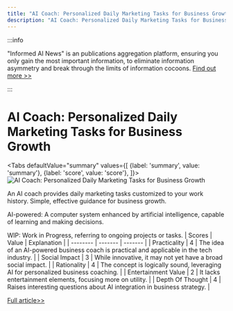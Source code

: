 ```yaml
---
title: "AI Coach: Personalized Daily Marketing Tasks for Business Growth"
description: "AI Coach: Personalized Daily Marketing Tasks for Business Growth"
---
```



:::info

"Informed AI News" is an publications aggregation platform, ensuring you only gain the most important information, to eliminate information asymmetry and break through the limits of information cocoons.  [Find out more >>](/)

:::

# AI Coach: Personalized Daily Marketing Tasks for Business Growth


<Tabs
	defaultValue="summary"
	values={[
	{label: 'summary', value: 'summary'},
	{label: 'score', value: 'score'},
]}>
<TabItem value="summary">
<img
  src="https://image.informedainews.com/2024/06/08/To-8Ks-1717825169-0.jpg"
  alt="AI Coach: Personalized Daily Marketing Tasks for Business Growth"
/>



An AI coach provides daily marketing tasks customized to your work history. Simple, effective guidance for business growth.

AI-powered: A computer system enhanced by artificial intelligence, capable of learning and making decisions.

WIP: Work in Progress, referring to ongoing projects or tasks.
</TabItem>
<TabItem value="score">
	| Scores     | Value   | Explanation |
	| -------- | ------- | ------- |
	| Practicality  | 4    | The idea of an AI-powered business coach is practical and applicable in the tech industry.    |
	| Social Impact | 3     | While innovative, it may not yet have a broad social impact.    |
	| Rationality    | 4    | The concept is logically sound, leveraging AI for personalized business coaching.    |
	| Entertainment Value    | 2    | It lacks entertainment elements, focusing more on utility.    |
	| Depth Of Thought    | 4    | Raises interesting questions about AI integration in business strategy.    |
</TabItem>
</Tabs>

[Full article>>](https://x.com/marckohlbrugge/status/1799068391741042758)
